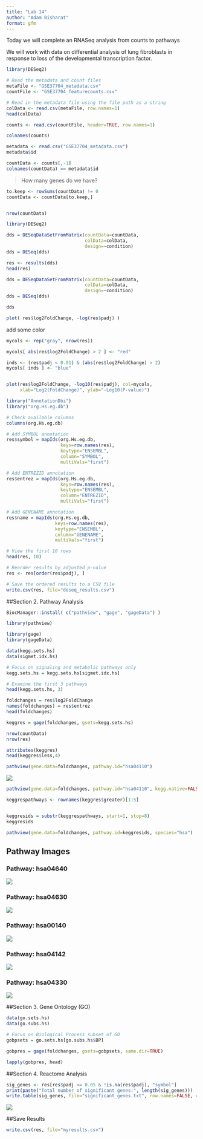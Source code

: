 ```yaml
---
title: "Lab 14"
author: "Adam Bisharat"
format: gfm
---
```


Today we will complete an RNASeq analysis from counts to pathways

We will work with data on differential analysis of lung fibroblasts in response to loss of the developmental transcription factor. 

```r
library(DESeq2)
```

```r
# Read the metadata and count files
metaFile <- "GSE37704_metadata.csv"
countFile <- "GSE37704_featurecounts.csv"

# Read in the metadata file using the file path as a string
colData <- read.csv(metaFile, row.names=1)
head(colData)

```

```r
counts <- read.csv(countFile, header=TRUE, row.names=1)

colnames(counts)
```


```r
metadata <- read.csv("GSE37704_metadata.csv")
metadata$id 


```


```r
countData <- counts[,-1]
colnames(countData) == metadata$id
```

> How many genes do we have?

```r
to.keep <- rowSums(countData) != 0 
countData <- countData[to.keep,]


nrow(countData)
```



```r
library(DESeq2)

dds = DESeqDataSetFromMatrix(countData=countData,
                             colData=colData,
                             design=~condition)
dds = DESeq(dds)
```

```r
res <- results(dds)
head(res)
```



```r
dds = DESeqDataSetFromMatrix(countData=countData,
                             colData=colData,
                             design=~condition)
dds = DESeq(dds)

dds
```

```r
plot( res$log2FoldChange, -log(res$padj) )

```
add some color

```r

mycols <- rep("gray", nrow(res))

mycols[ abs(res$log2FoldChange) > 2 ] <- "red"

inds <- (res$padj < 0.01) & (abs(res$log2FoldChange) > 2)
mycols[ inds ] <- "blue"


plot(res$log2FoldChange, -log10(res$padj), col=mycols, 
     xlab="Log2(FoldChange)", ylab="-Log10(P-value)")

```

```r
library("AnnotationDbi")
library("org.Hs.eg.db")

# Check available columns
columns(org.Hs.eg.db)

# Add SYMBOL annotation
res$symbol = mapIds(org.Hs.eg.db,
                    keys=row.names(res), 
                    keytype="ENSEMBL",
                    column="SYMBOL",
                    multiVals="first")

# Add ENTREZID annotation
res$entrez = mapIds(org.Hs.eg.db,
                    keys=row.names(res),
                    keytype="ENSEMBL",
                    column="ENTREZID",
                    multiVals="first")

# Add GENENAME annotation
res$name = mapIds(org.Hs.eg.db,
                  keys=row.names(res),
                  keytype="ENSEMBL",
                  column="GENENAME",
                  multiVals="first")

# View the first 10 rows
head(res, 10)

```

```r
# Reorder results by adjusted p-value
res <- res[order(res$padj), ]

# Save the ordered results to a CSV file
write.csv(res, file="deseq_results.csv")

```


##Section 2. Pathway Analysis


```r
BiocManager::install( c("pathview", "gage", "gageData") )
```

```r
library(pathview)

library(gage)
library(gageData)

data(kegg.sets.hs)
data(sigmet.idx.hs)

# Focus on signaling and metabolic pathways only
kegg.sets.hs = kegg.sets.hs[sigmet.idx.hs]

# Examine the first 3 pathways
head(kegg.sets.hs, 3)
```


```r
foldchanges = res$log2FoldChange
names(foldchanges) = res$entrez
head(foldchanges)
```


```r
keggres = gage(foldchanges, gsets=kegg.sets.hs)
```

```r
nrow(countData)
nrow(res)
```



```r
attributes(keggres)
head(keggres$less,4)
```

```r
pathview(gene.data=foldchanges, pathway.id="hsa04110")
```

![](hsa04110.pathview.png)


```r
pathview(gene.data=foldchanges, pathway.id="hsa04110", kegg.native=FALSE)

keggrespathways <- rownames(keggres$greater)[1:5]


keggresids = substr(keggrespathways, start=1, stop=8)
keggresids

pathview(gene.data=foldchanges, pathway.id=keggresids, species="hsa")
```

## Pathway Images

### Pathway: hsa04640
![](hsa04640.pathview.png)

### Pathway: hsa04630
![](hsa04630.pathview.png)

### Pathway: hsa00140
![](hsa00140.pathview.png)

### Pathway: hsa04142
![](hsa04142.pathview.png)

### Pathway: hsa04330
![](hsa04330.pathview.png)



##Section 3. Gene Ontology (GO)

```r
data(go.sets.hs)
data(go.subs.hs)

# Focus on Biological Process subset of GO
gobpsets = go.sets.hs[go.subs.hs$BP]

gobpres = gage(foldchanges, gsets=gobpsets, same.dir=TRUE)

lapply(gobpres, head)
```



##Section 4. Reactome Analysis

```r
sig_genes <- res[res$padj <= 0.05 & !is.na(res$padj), "symbol"]
print(paste("Total number of significant genes:", length(sig_genes)))
write.table(sig_genes, file="significant_genes.txt", row.names=FALSE, col.names=FALSE, quote=FALSE)
```

![](R-HSA-68886.png)







##Save Results

```r
write.csv(res, file="myresults.csv")
```



